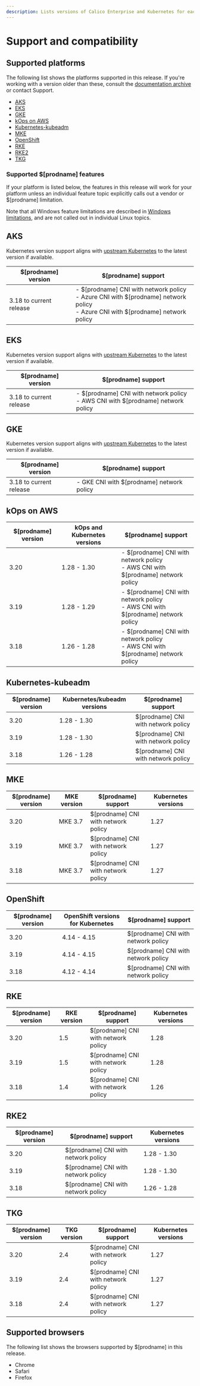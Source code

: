 ```yaml
---
description: Lists versions of Calico Enterprise and Kubernetes for each platform.
---
```


# Support and compatibility

## Supported platforms

The following list shows the platforms supported in this release.  If you're working with a version older than these, consult the [documentation archive](https://docs.tigera.io/archive) or contact Support.

- [AKS](#aks)
- [EKS](#eks)
- [GKE](#gke)
- [kOps on AWS](#kops-on-aws)
- [Kubernetes-kubeadm](#kubernetes-kubeadm)
- [MKE](#mke)
- [OpenShift](#openshift)
- [RKE](#rke)
- [RKE2](#rke2)
- [TKG](#tkg)

### Supported $[prodname] features

If your platform is listed below, the features in this release will work for your platform unless an individual feature topic explicitly calls out a vendor or $[prodname] limitation.

Note that all Windows feature limitations are described in [Windows limitations](install-on-clusters/windows-calico/limitations.mdx), and are not called out in individual Linux topics.

## AKS

Kubernetes version support aligns with [upstream Kubernetes](#kubernetes-kubeadm) to the latest version if available.

| $[prodname] version | $[prodname] support                                         |
| ---------------------------- | ------------------------------------------------------------ |
| 3.18 to current release  | - $[prodname] CNI with network policy<br />- Azure CNI with $[prodname] network policy <br />- Azure CNI with $[prodname] network policy|

## EKS

Kubernetes version support aligns with [upstream Kubernetes](#kubernetes-kubeadm) to the latest version if available.

| $[prodname] version   | $[prodname] support                                         |
| ---------------------- | ------------------------------------------------------------ |
| 3.18 to current release  | - $[prodname] CNI with network policy<br />- AWS CNI with $[prodname] network policy |

## GKE

Kubernetes version support aligns with [upstream Kubernetes](#kubernetes-kubeadm) to the latest version if available.

| $[prodname] version | $[prodname] support                       |
| -------------------- | ------------------------------------------ |
| 3.18 to current release                  | - GKE CNI with $[prodname] network policy |

## kOps on AWS

| $[prodname] version | kOps and Kubernetes versions | $[prodname] support                                         |
| -------------------- | ---------------------------- | ------------------------------------------------------------ |
| 3.20                 | 1.28 - 1.30                  | - $[prodname] CNI with network policy<br />- AWS CNI with $[prodname] network policy |
| 3.19                 | 1.28 - 1.29                  | - $[prodname] CNI with network policy<br />- AWS CNI with $[prodname] network policy |
| 3.18                 | 1.26 - 1.28                  | - $[prodname] CNI with network policy<br />- AWS CNI with $[prodname] network policy |

## Kubernetes-kubeadm

| $[prodname] version | Kubernetes/kubeadm versions | $[prodname] support                 |
| -------------------- | --------------------------- | ------------------------------------ |
| 3.20                 | 1.28 - 1.30                 | $[prodname] CNI with network policy |
| 3.19                 | 1.28 - 1.30                 | $[prodname] CNI with network policy |
| 3.18                 | 1.26 - 1.28                 | $[prodname] CNI with network policy |

## MKE

| $[prodname] version | MKE version                          | $[prodname] support                 | Kubernetes versions |
| -------------------- | ------------------------------------ | ------------------------------------ | ------------------- |
| 3.20                 | MKE 3.7                              | $[prodname] CNI with network policy | 1.27                |
| 3.19                 | MKE 3.7                              | $[prodname] CNI with network policy | 1.27                |
| 3.18                 | MKE 3.7                              | $[prodname] CNI with network policy | 1.27                |

## OpenShift

| $[prodname] version | OpenShift versions for Kubernetes | $[prodname] support                 |
| -------------------- | --------------------------------- | ------------------------------------ |
| 3.20                 | 4.14 - 4.15                       | $[prodname] CNI with network policy |
| 3.19                 | 4.14 - 4.15                       | $[prodname] CNI with network policy |
| 3.18                 | 4.12 - 4.14                       | $[prodname] CNI with network policy |


## RKE

| $[prodname] version | RKE version | $[prodname] support                 | Kubernetes versions |
| -------------------- | ----------- | ------------------------------------ | ------------------- |
| 3.20                 | 1.5         | $[prodname] CNI with network policy | 1.28                |
| 3.19                 | 1.5         | $[prodname] CNI with network policy | 1.28                |
| 3.18                 | 1.4         | $[prodname] CNI with network policy | 1.26                |

## RKE2

| $[prodname] version | $[prodname] support                 | Kubernetes versions |
| -------------------- | ------------------------------------ | ------------------- |
| 3.20                 | $[prodname] CNI with network policy | 1.28 - 1.30         |
| 3.19                 | $[prodname] CNI with network policy | 1.28 - 1.30         |
| 3.18                 | $[prodname] CNI with network policy | 1.26 - 1.28         |

## TKG

| $[prodname] version | TKG version | $[prodname] support                 | Kubernetes versions    |
| -------------------- | ----------- | ------------------------------------ | ---------------------- |
| 3.20                 | 2.4         | $[prodname] CNI with network policy | 1.27                   |
| 3.19                 | 2.4         | $[prodname] CNI with network policy | 1.27                   |
| 3.18                 | 2.4         | $[prodname] CNI with network policy | 1.27                   |


## Supported browsers

The following list shows the browsers supported by $[prodname] in this release.

- Chrome
- Safari
- Firefox
